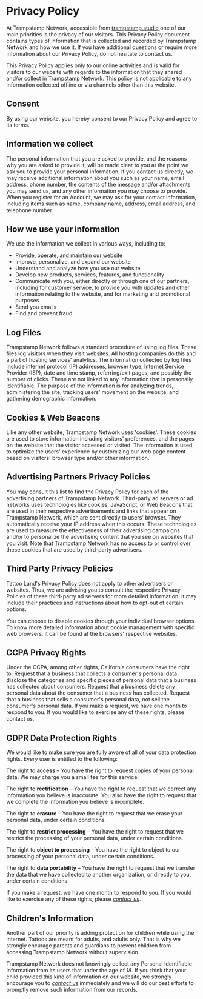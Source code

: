 # Privacy Policy

At Trampstamp Network, accessible from [trampstamp.studio](https://trampstamp.studio),one of our main priorities is the privacy of our visitors. This Privacy Policy document contains types of information that
is collected and recorded by Trampstamp Network and how we use it. If you have additional questions or require more information about our Privacy Policy, do not hesitate to contact us.

This Privacy Policy applies only to our online activities and is valid for visitors to our website with regards to the information that they shared and/or collect in Trampstamp Network. This policy is
not applicable to any information collected offline or via channels other than this website.

## Consent

By using our website, you hereby consent to our Privacy Policy and agree to its terms.

## Information we collect

The personal information that you are asked to provide, and the reasons why you are asked to provide it, will be made clear to you at the point we ask you to provide your personal information.
If you contact us directly, we may receive additional information about you such as your name, email address, phone number, the contents of the message and/or attachments you may send us, and any other information you may choose to provide.
When you register for an Account, we may ask for your contact information, including items such as name, company name, address, email address, and telephone number.

## How we use your information

We use the information we collect in various ways, including to:

- Provide, operate, and maintain our website
- Improve, personalize, and expand our website
- Understand and analyze how you use our website
- Develop new products, services, features, and functionality
- Communicate with you, either directly or through one of our partners, including for customer service, to provide you with updates and other information relating to the website, and for marketing and promotional purposes
- Send you emails
- Find and prevent fraud

## Log Files

Trampstamp Network follows a standard procedure of using log files. These files log visitors when they visit websites. All hosting companies do this and a part of hosting services' analytics. The information collected by log files include internet protocol (IP) addresses, browser type, Internet Service Provider (ISP), date and time stamp, referring/exit pages, and possibly the number of clicks. These are not linked to any information that is personally identifiable. The purpose of the information is for analyzing trends, administering the site, tracking users' movement on the website, and gathering demographic information.

## Cookies & Web Beacons

Like any other website, Trampstamp Network uses 'cookies'. These cookies are used to store information including visitors' preferences, and the pages on the website that the visitor accessed or visited. The information is used to optimize the users' experience by customizing our web page content based on visitors' browser type and/or other information.

## Advertising Partners Privacy Policies

You may consult this list to find the Privacy Policy for each of the advertising partners of Trampstamp Network.
Third-party ad servers or ad networks uses technologies like cookies, JavaScript, or Web Beacons that are used in their respective advertisements and links that appear on Trampstamp Network, which are sent directly to users' browser. They automatically receive your IP address when this occurs. These technologies are used to measure the effectiveness of their advertising campaigns and/or to personalize the advertising content that you see on websites that you visit.
Note that Trampstamp Network has no access to or control over these cookies that are used by third-party advertisers.

## Third Party Privacy Policies

Tattoo Land's Privacy Policy does not apply to other advertisers or websites. Thus, we are advising you to consult the respective Privacy Policies of these third-party ad servers for more detailed information. It may include their practices and instructions about how to opt-out of certain options.

You can choose to disable cookies through your individual browser options. To know more detailed information about cookie management with specific web browsers, it can be found at the browsers' respective websites.

## CCPA Privacy Rights

Under the CCPA, among other rights, California consumers have the right to:
Request that a business that collects a consumer's personal data disclose the categories and specific pieces of personal data that a business has collected about consumers.
Request that a business delete any personal data about the consumer that a business has collected.
Request that a business that sells a consumer's personal data, not sell the consumer's personal data.
If you make a request, we have one month to respond to you. If you would like to exercise any of these rights, please contact us.

## GDPR Data Protection Rights

We would like to make sure you are fully aware of all of your data protection rights. Every user is entitled to the following:

The right to **access** – You have the right to request copies of your personal data. We may charge you a small fee for this service.

The right to **rectification** – You have the right to request that we correct any information you believe is inaccurate. You also have the right to request that we complete the information you believe is incomplete.

The right to **erasure** – You have the right to request that we erase your personal data, under certain conditions.

The right to **restrict processing** – You have the right to request that we restrict the processing of your personal data, under certain conditions.

The right to **object to processing** – You have the right to object to our processing of your personal data, under certain conditions.

The right to **data portability** – You have the right to request that we transfer the data that we have collected to another organization, or directly to you, under certain conditions.

If you make a request, we have one month to respond to you. If you would like to exercise any of these rights, please _[contact us](https://github.com/kingjulien1/trampstamp.studio/discussions/new?category=feedback)_.

## Children's Information

Another part of our priority is adding protection for children while using the internet. Tattoos are meant for adults, and adults only. That is why we strongly encurage parents and guardians to prevent children from accessing Trampstamp Network without supervision.

Trampstamp Network does not knowingly collect any Personal Identifiable Information from its users that under the age of _18_. If you think that your child provided this kind of information on our website, we strongly encourage you to _[contact us](/#contact)_ immediately and we will do our best efforts to promptly remove such information from our records.
